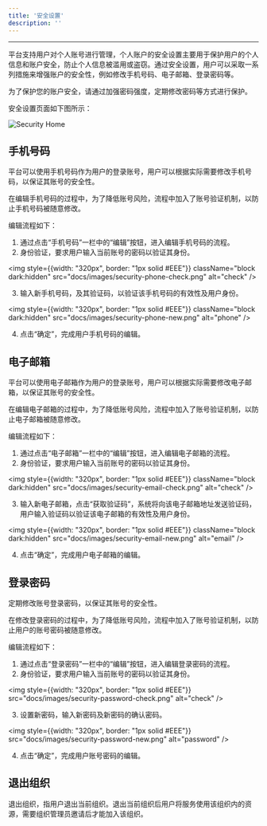 ```yaml
---
title: '安全设置'
description: ''
---
```

---

平台支持用户对个人账号进行管理，个人账户的安全设置主要用于保护用户的个人信息和账户安全，防止个人信息被滥用或盗窃。通过安全设置，用户可以采取一系列措施来增强账户的安全性，例如修改手机号码、电子邮箱、登录密码等。

<Tip>为了保护您的账户安全，请通过加强密码强度，定期修改密码等方式进行保护。</Tip>

安全设置页面如下图所示：

<img
    className="block dark:hidden"
    src="docs/images/security-home.png"
    alt="Security Home"
/>

## 手机号码

平台可以使用手机号码作为用户的登录账号，用户可以根据实际需要修改手机号码，以保证其账号的安全性。

在编辑手机号码的过程中，为了降低账号风险，流程中加入了账号验证机制，以防止手机号码被随意修改。

编辑流程如下：
1. 通过点击“手机号码”一栏中的“编辑”按钮，进入编辑手机号码的流程。
2. 身份验证，要求用户输入当前账号的密码以验证其身份。

<img
    style={{width: "320px", border: "1px solid #EEE"}}
    className="block dark:hidden"
    src="docs/images/security-phone-check.png"
    alt="check"
/>

3. 输入新手机号码，及其验证码，以验证该手机号码的有效性及用户身份。

<img
    style={{width: "320px", border: "1px solid #EEE"}}
    className="block dark:hidden"
    src="docs/images/security-phone-new.png"
    alt="phone"
/>

4. 点击“确定”，完成用户手机号码的编辑。

## 电子邮箱

平台可以使用电子邮箱作为用户的登录账号，用户可以根据实际需要修改电子邮箱，以保证其账号的安全性。

在编辑电子邮箱的过程中，为了降低账号风险，流程中加入了账号验证机制，以防止电子邮箱被随意修改。

编辑流程如下：
1. 通过点击“电子邮箱”一栏中的“编辑”按钮，进入编辑电子邮箱的流程。
2. 身份验证，要求用户输入当前账号的密码以验证其身份。

<img
    style={{width: "320px", border: "1px solid #EEE"}}
    className="block dark:hidden"
    src="docs/images/security-email-check.png"
    alt="check"
/>

3. 输入新电子邮箱，点击“获取验证码”，系统将向该电子邮箱地址发送验证码，用户输入验证码以验证该电子邮箱的有效性及用户身份。

<img
    style={{width: "320px", border: "1px solid #EEE"}}
    className="block dark:hidden"
    src="docs/images/security-email-new.png"
    alt="email"
/>

4. 点击“确定”，完成用户电子邮箱的编辑。

## 登录密码

定期修改账号登录密码，以保证其账号的安全性。

在修改登录密码的过程中，为了降低账号风险，流程中加入了账号验证机制，以防止用户的账号密码被随意修改。

编辑流程如下：
1. 通过点击“登录密码”一栏中的“编辑”按钮，进入编辑登录密码的流程。
2. 身份验证，要求用户输入当前账号的密码以验证其身份。

<img
    style={{width: "320px", border: "1px solid #EEE"}}
    src="docs/images/security-password-check.png"
    alt="check"
/>

3. 设置新密码，输入新密码及新密码的确认密码。

<img
    style={{width: "320px", border: "1px solid #EEE"}}
    src="docs/images/security-password-new.png"
    alt="password"
/>

4. 点击“确定”，完成用户账号密码的编辑。

## 退出组织

退出组织，指用户退出当前组织。退出当前组织后用户将服务使用该组织内的资源，需要组织管理员邀请后才能加入该组织。